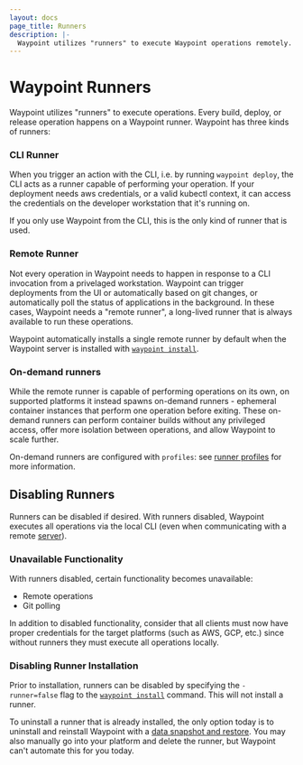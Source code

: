 ```yaml
---
layout: docs
page_title: Runners
description: |-
  Waypoint utilizes "runners" to execute Waypoint operations remotely. Runners are responsible for performing builds and deploys, polling projects for changes, and more.
---
```


# Waypoint Runners

Waypoint utilizes "runners" to execute operations. Every build, deploy, or release operation happens on
a Waypoint runner. Waypoint has three kinds of runners:

### CLI Runner

When you trigger an action with the CLI, i.e. by running `waypoint deploy`, the CLI acts as a runner
capable of performing your operation. If your deployment needs aws credentials, or a valid kubectl context,
it can access the credentials on the developer workstation that it's running on.

If you only use Waypoint from the CLI, this is the only kind of runner that is used.

### Remote Runner

Not every operation in Waypoint needs to happen in response to a CLI invocation from a privelaged workstation.
Waypoint can trigger deployments from the UI or automatically based on git changes, or automatically
poll the status of applications in the background. In these cases, Waypoint needs a "remote runner", a long-lived
runner that is always available to run these operations.

Waypoint automatically installs a single remote runner by default when the Waypoint
server is installed with [`waypoint install`](/commands/install).

### On-demand runners

While the remote runner is capable of performing operations on its own, on supported platforms it instead spawns
on-demand runners - ephemeral container instances that perform one operation before exiting. These on-demand runners can
perform container builds without any privileged access, offer more isolation between operations, and allow Waypoint
to scale further.

On-demand runners are configured with `profiles`: see [runner profiles](/docs/runner/profiles) for more information.

## Disabling Runners

Runners can be disabled if desired. With runners disabled, Waypoint executes
all operations via the local CLI (even when communicating with a remote
[server](/docs/server)).

### Unavailable Functionality

With runners disabled, certain functionality becomes unavailable:

- Remote operations
- Git polling

In addition to disabled functionality, consider that all clients must now
have proper credentials for the target platforms (such as AWS, GCP, etc.)
since without runners they must execute all operations locally.

### Disabling Runner Installation

Prior to installation, runners can be disabled by specifying the
`-runner=false` flag to the [`waypoint install`](/commands/install) command.
This will not install a runner.

To uninstall a runner that is already installed, the only option today is
to uninstall and reinstall Waypoint with a
[data snapshot and restore](/docs/server/run/maintenance#backup-restore). You
may also manually go into your platform and delete the runner, but Waypoint
can't automate this for you today.
